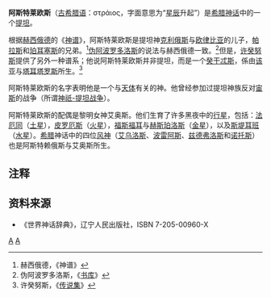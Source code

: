 {{noteTA
|G1=希臘神話
|2=zh-hans:阿斯特莱欧斯; zh-tw:亞斯特拉歐斯;
|3=zh-hans:赫西俄德; zh-cn:赫西俄德; zh-tw:海希奧德; zh-hk:希斯亞德;
|4=zh-hans:许癸努斯; zh-hant:希吉努斯;
}}
'''阿斯特莱欧斯'''（[[古希腊语|古希腊语]]：{{unicode|Ἀ}}στράιος，字面意思为“[[恒星|星辰]]升起”）是[[希腊神话|希腊神话]]中的一个[[提坦|提坦]]。

根据[[赫西俄德|赫西俄德]]的《[[神谱|神谱]]》，阿斯特莱欧斯是提坦神[[克利俄斯|克利俄斯]]与[[欧律比亚|欧律比亚]]的儿子，[[帕拉斯|帕拉斯]]和[[珀耳塞斯|珀耳塞斯]]的兄弟。<ref>赫西俄德，《神谱》</ref>[[伪阿波罗多洛斯|伪阿波罗多洛斯]]的说法与赫西俄德一致。<ref>伪阿波罗多洛斯，《[[书库|书库]]》</ref>但是，[[许癸努斯|许癸努斯]]提供了另外一种谱系；他说阿斯特莱欧斯并非提坦，而是一个[[癸干忒斯|癸干忒斯]]，係由[[该亚|该亚]]与[[塔耳塔罗斯|塔耳塔罗斯]]所生。<ref>许癸努斯，《[[传说集|传说集]]》</ref>

阿斯特莱欧斯的名字表明他是一个与[[天体|天体]]有关的神。他曾经参加过提坦神族反对[[宙斯|宙斯]]的战争（所谓[[神祇-提坦战争|神祇-提坦战争]]）。

阿斯特莱欧斯的配偶是黎明女神艾奥斯。他们生育了许多黑夜中的[[行星|行星]]，包括：[[法厄同_(艾奥斯之子)|法厄同]]（[[土星|土星]]），[[皮罗厄斯|皮罗厄斯]]（[[火星|火星]]），[[福斯福耳|福斯福耳]]与[[赫斯珀洛斯|赫斯珀洛斯]]（[[金星|金星]]），以及[[斯堤耳班|斯堤耳班]]（[[水星|水星]]）。[[希腊|希腊]]神话中的四位[[风神|风神]]（[[欧罗斯|艾乌洛斯]]、[[玻瑞阿斯|波雷阿斯]]、[[仄费罗斯|兹德弗洛斯]]和[[诺托斯|诺托斯]]）也是阿斯特赖俄斯与艾奥斯所生。

==注释==
<references/>

==资料来源==
*《世界神话辞典》，辽宁人民出版社，ISBN 7-205-00960-X

{{提坦}}
[[Category:提坦|A]]
[[Category:希臘神祇|A]]